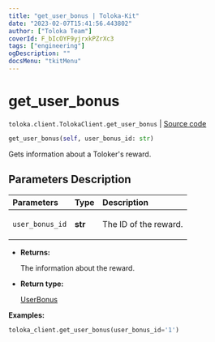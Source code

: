```yaml
---
title: "get_user_bonus | Toloka-Kit"
date: "2023-02-07T15:41:56.443802"
author: ["Toloka Team"]
coverId: F_bIcOYF9yjrxkPZrXc3
tags: ["engineering"]
ogDescription: ""
docsMenu: "tkitMenu"
---
```


# get_user_bonus
`toloka.client.TolokaClient.get_user_bonus` | [Source code](https://github.com/Toloka/toloka-kit/blob/v1.1.3/src/client/__init__.py#L3064)

```python
get_user_bonus(self, user_bonus_id: str)
```

Gets information about a Toloker's reward.

## Parameters Description

| Parameters | Type | Description |
| :----------| :----| :-----------|
`user_bonus_id`|**str**|<p>The ID of the reward.</p>

* **Returns:**

  The information about the reward.

* **Return type:**

  [UserBonus](/docs-new/toloka-kit/reference/toloka.client.user_bonus.UserBonus)

**Examples:**

```python
toloka_client.get_user_bonus(user_bonus_id='1')
```
